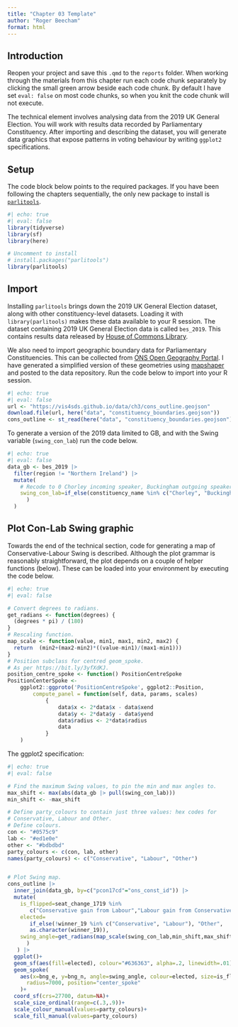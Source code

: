 ```yaml
---
title: "Chapter 03 Template"
author: "Roger Beecham"
format: html
---
```


## Introduction

Reopen your project and save this `.qmd` to the `reports` folder. When working through the materials from this chapter run each code chunk separately by clicking the small green arrow beside each code chunk. By default I have set `eval: false` on most code chunks, so when you knit the code chunk will not execute.

The technical element involves analysing data from the 2019 UK General Election. You will work with results data recorded by Parliamentary Constituency. After importing and describing the dataset, you will generate data graphics that expose patterns in voting behaviour by writing `ggplot2` specifications.

## Setup

The code block below points to the required packages. If you have been following the chapters sequentially, the only new package to install is [`parlitools`](https://cran.r-project.org/web/packages/parlitools/index.html).

```r
#| echo: true
#| eval: false
library(tidyverse) 
library(sf) 
library(here) 

# Uncomment to install
# install.packages("parlitools") 
library(parlitools)
```

## Import

Installing `parlitools` brings down the 2019 UK General Election dataset, along with other constituency-level datasets. Loading it with `library(parlitools)` makes these data available to your R session. The dataset containing 2019 UK General Election data is called `bes_2019`. This contains results data released by [House of Commons Library](https://commonslibrary.parliament.uk/research-briefings/cbp-8749/).

We also need to import geographic boundary data for Parliamentary Constituencies. This can be collected from [ONS Open Geography Portal](https://geoportal.statistics.gov.uk/). I have generated a simplified version of these geometries using [mapshaper](https://github.com/mbloch/mapshaper) and posted to the data repository. Run the code below to import into your R session.

```r
#| echo: true
#| eval: false
url <- "https://vis4sds.github.io/data/ch3/cons_outline.geojson"
download.file(url, here("data", "constituency_boundaries.geojson"))
cons_outline <- st_read(here("data", "constituency_boundaries.geojson"), crs=27700)
```

To generate a version of the 2019 data limited to GB, and with the Swing variable (`swing_con_lab`) run the code below.

```r
#| echo: true
#| eval: false
data_gb <- bes_2019 |>
  filter(region != "Northern Ireland") |>
  mutate(
    # Recode to 0 Chorley incoming speaker, Buckingham outgoing speaker.
    swing_con_lab=if_else(constituency_name %in% c("Chorley", "Buckingham"), 0, 0.5*((con_19-con_17)-(lab_19-lab_17))
      )
  )
```

## Plot Con-Lab Swing graphic

Towards the end of the technical section, code for generating a map of Conservative-Labour Swing is described. Although the plot grammar is reasonably straightforward, the plot depends on a couple of helper functions (below). These can be loaded into your environment by executing the code below.

```r
#| echo: true
#| eval: false

# Convert degrees to radians.
get_radians <- function(degrees) {
  (degrees * pi) / (180)
}
# Rescaling function.
map_scale <- function(value, min1, max1, min2, max2) {
  return  (min2+(max2-min2)*((value-min1)/(max1-min1)))
}
# Position subclass for centred geom_spoke.
# As per https://bit.ly/3yfXdKJ.
position_centre_spoke <- function() PositionCentreSpoke
PositionCenterSpoke <-
    ggplot2::ggproto('PositionCentreSpoke', ggplot2::Position,
        compute_panel = function(self, data, params, scales)
            {
                data$x <- 2*data$x - data$xend
                data$y <- 2*data$y - data$yend
                data$radius <- 2*data$radius
                data
            }
    )
```

The ggplot2 specification:

```r
#| echo: true
#| eval: false

# Find the maximum Swing values, to pin the min and max angles to.
max_shift <- max(abs(data_gb |> pull(swing_con_lab)))
min_shift <- -max_shift

# Define party_colours to contain just three values: hex codes for
# Conservative, Labour and Other.
# Define colours.
con <- "#0575c9"
lab <- "#ed1e0e"
other <- "#bdbdbd"
party_colours <- c(con, lab, other)
names(party_colours) <- c("Conservative", "Labour", "Other")


# Plot Swing map.
cons_outline |> 
  inner_join(data_gb, by=c("pcon17cd"="ons_const_id")) |> 
  mutate(
    is_flipped=seat_change_1719 %in% 
       c("Conservative gain from Labour","Labour gain from Conservative"),
    elected=
       if_else(!winner_19 %in% c("Conservative", "Labour"), "Other", 
       as.character(winner_19)),
    swing_angle=get_radians(map_scale(swing_con_lab,min_shift,max_shift,135,45)
      )
   ) |>
  ggplot()+
  geom_sf(aes(fill=elected), colour="#636363", alpha=.2, linewidth=.01)+
  geom_spoke(
    aes(x=bng_e, y=bng_n, angle=swing_angle, colour=elected, size=is_flipped),
      radius=7000, position="center_spoke"
    )+
  coord_sf(crs=27700, datum=NA)+
  scale_size_ordinal(range=c(.3,.9))+
  scale_colour_manual(values=party_colours)+
  scale_fill_manual(values=party_colours)
```

